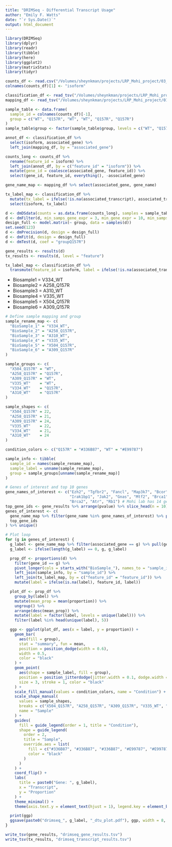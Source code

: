```yaml
---
title: "DRIMSeq - Differential Transcript Usage"
author: "Emily F. Watts"
date: "`r Sys.Date()`"
output: html_document
---
```


```r
library(DRIMSeq)
library(dplyr)
library(readr)
library(tibble)
library(here)
library(ggplot2)
library(matrixStats)
library(tidyr)
```

```r
counts_df <- read.csv("/Volumes/sheynkman/projects/LRP_Mohi_project/03_filter_sqanti/MDS_filtered_raw_counts.tsv", header = TRUE, check.names = FALSE)
colnames(counts_df)[1] <- "isoform"

classification_df <- read_tsv("/Volumes/sheynkman/projects/LRP_Mohi_project/03_filter_sqanti/MDS_classification.5degfilter.tsv")
mapping_df <- read_tsv("/Volumes/sheynkman/projects/LRP_Mohi_project/01_reference_tables/ensg_gene.tsv", col_names = c("associated_gene", "gene_name"))
```

```r
sample_table <- data.frame(
  sample_id = colnames(counts_df)[-1],
  group = c("WT", "Q157R", "WT", "WT", "Q157R", "Q157R")
)
sample_table$group <- factor(sample_table$group, levels = c("WT", "Q157R"))

annot_df <- classification_df %>%
  select(isoform, associated_gene) %>%
  left_join(mapping_df, by = "associated_gene")

counts_long <- counts_df %>%
  rename(feature_id = isoform) %>%
  left_join(annot_df, by = c("feature_id" = "isoform")) %>%
  mutate(gene_id = coalesce(associated_gene, feature_id)) %>%
  select(gene_id, feature_id, everything(), -associated_gene)

gene_name_map <- mapping_df %>% select(associated_gene, gene_name)

tx_label_map <- classification_df %>%
  mutate(tx_label = ifelse(!is.na(associated_transcript), associated_transcript, isoform)) %>%
  select(isoform, tx_label)
```

```r
d <- dmDSdata(counts = as.data.frame(counts_long), samples = sample_table)
d <- dmFilter(d, min_samps_gene_expr = 3, min_gene_expr = 10, min_samps_feature_expr = 2, min_feature_expr = 5)
design_full <- model.matrix(~ group, data = samples(d))
set.seed(123)
d <- dmPrecision(d, design = design_full)
d <- dmFit(d, design = design_full)
d <- dmTest(d, coef = "groupQ157R")
```

```r
gene_results <- results(d)
tx_results <- results(d, level = "feature")
```

```r
tx_label_map <- classification_df %>%
  transmute(feature_id = isoform, label = ifelse(!is.na(associated_transcript) & grepl("^ENMUST", associated_transcript), associated_transcript, isoform))
```
- Biosample1 = V334_WT <br />
- Biosample2 = A258_Q157R <br />
- Biosample3 = A310_WT <br />
- Biosample4 = V335_WT <br />
- Biosample5 = X504_Q157R <br />
- Biosample6 = A309_Q157R <br />

```r
# Define sample mapping and group
sample_rename_map <- c(
  "BioSample_1" = "V334_WT",
  "BioSample_2" = "A258_Q157R",
  "BioSample_3" = "A310_WT",
  "BioSample_4" = "V335_WT",
  "BioSample_5" = "X504_Q157R",
  "BioSample_6" = "A309_Q157R"
)

sample_groups <- c(
  "X504_Q157R" = "WT",
  "A258_Q157R" = "Q157R",
  "A309_Q157R" = "WT",
  "V335_WT"    = "WT",
  "V334_WT"    = "Q157R",
  "A310_WT"    = "Q157R"
)

sample_shapes <- c(
  "X504_Q157R" = 22,
  "A258_Q157R" = 21,
  "A309_Q157R" = 24,
  "V335_WT"    = 22,
  "V334_WT"    = 21,
  "A310_WT"    = 24
)

condition_colors <- c("Q157R" = "#336B87", "WT" = "#E99787")

sample_info <- tibble(
  sample_id = names(sample_rename_map),
  sample_label = unname(sample_rename_map),
  group = sample_groups[unname(sample_rename_map)]
)

# Genes of interest and top 10 genes
gene_names_of_interest <- c("Ezh2", "Tgfbr2", "Fancl", "Map3k7", "Bcor", "Irak1",
                            "Irak1bp1", "Jak2", "Gnas", "Mtf2", "Brca1", 
                            "Brca2", "Atr", "Rb1") # Mohi lab has 14 genes of interest. All but 2 are present in the data
top_gene_ids <- gene_results %>% arrange(pvalue) %>% slice_head(n = 10) %>% pull(gene_id)
genes_of_interest <- c(
  gene_name_map %>% filter(gene_name %in% gene_names_of_interest) %>% pull(associated_gene),
  top_gene_ids
) %>% unique()

# Plot loop
for (g in genes_of_interest) {
  g_label <- gene_name_map %>% filter(associated_gene == g) %>% pull(gene_name) %>% unique()
  g_label <- ifelse(length(g_label) == 0, g, g_label)

  prop_df <- proportions(d) %>%
    filter(gene_id == g) %>%
    pivot_longer(cols = starts_with("BioSample_"), names_to = "sample_id", values_to = "proportion") %>%
    left_join(sample_info, by = "sample_id") %>%
    left_join(tx_label_map, by = c("feature_id" = "feature_id")) %>%
    mutate(label = ifelse(is.na(label), feature_id, label))

  plot_df <- prop_df %>%
    group_by(label) %>%
    mutate(mean_prop = mean(proportion)) %>%
    ungroup() %>%
    arrange(desc(mean_prop)) %>%
    mutate(label = factor(label, levels = unique(label))) %>%
    filter(label %in% head(unique(label), 5))

  ggp <- ggplot(plot_df, aes(x = label, y = proportion)) +
    geom_bar(
      aes(fill = group),
      stat = "summary", fun = mean,
      position = position_dodge(width = 0.6),
      width = 0.5,
      color = "black"
    ) +
    geom_point(
      aes(shape = sample_label, fill = group),
      position = position_jitterdodge(jitter.width = 0.1, dodge.width = 0.6),
      size = 3, stroke = 1, color = "black"
    ) +
    scale_fill_manual(values = condition_colors, name = "Condition") +
    scale_shape_manual(
      values = sample_shapes,
      breaks = c("X504_Q157R", "A258_Q157R", "A309_Q157R", "V335_WT", "V334_WT", "A310_WT"),
      name = "Sample"
    ) +
    guides(
      fill = guide_legend(order = 1, title = "Condition"),
      shape = guide_legend(
        order = 2,
        title = "Sample",
        override.aes = list(
          fill = c("#336B87", "#336B87", "#336B87", "#E99787", "#E99787", "#E99787"),
          color = "black"
        )
      )
    ) +
    coord_flip() +
    labs(
      title = paste0("Gene: ", g_label),
      x = "Transcript",
      y = "Proportion"
    ) +
    theme_minimal() +
    theme(axis.text.y = element_text(hjust = 1), legend.key = element_blank(), legend.box = "vertical")

  print(ggp)
  ggsave(paste0("drimseq_", g_label, "_dtu_plot.pdf"), ggp, width = 8, height = 5.5)
}
```

```r
write_tsv(gene_results, "drimseq_gene_results.tsv")
write_tsv(tx_results, "drimseq_transcript_results.tsv")
```